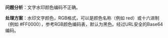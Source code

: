 **问题分析**：文字水印颜色编码不正确。

**处理方案**：水印文字颜色，RGB格式，可以是颜色名称（例如 red）或十六进制（例如 #FF0000），参考RGB颜色编码表，默认为黑色。经过URL安全的Base64编码。
